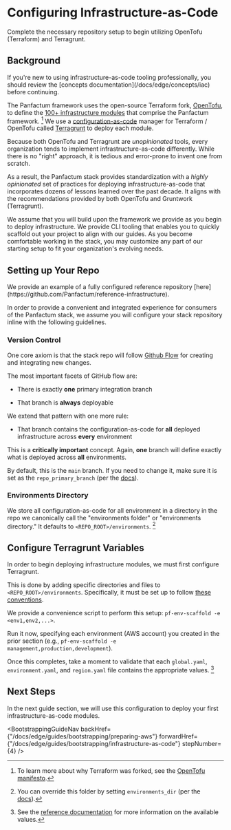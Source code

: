 

# Configuring Infrastructure-as-Code

<p class="subtitle">Complete the necessary repository setup to begin utilizing OpenTofu (Terraform) and Terragrunt.</p>

## Background

<MarkdownAlert severity="warning">
  If you're new to using infrastructure-as-code tooling professionally, you should review the
  [concepts documentation](/docs/edge/concepts/iac) before continuing.
</MarkdownAlert>

The Panfactum framework uses the open-source Terraform fork, [OpenTofu](https://opentofu.org/), to define the [100+
infrastructure modules](/docs/edge/reference/infrastructure-modules/overview) that comprise the Panfactum framework. [^1] We
use a [configuration-as-code](/docs/edge/concepts/iac#configuration-as-code) manager for Terraform / OpenTofu called [Terragrunt](https://terragrunt.gruntwork.io/)
to deploy each module.

[^1]: To learn more about why Terraform was forked, see the [OpenTofu manifesto](https://opentofu.org/manifesto/).

Because both OpenTofu and Terragrunt are *unopinionated* tools,
every organization tends to implement infrastructure-as-code differently. While there is no
"right" approach, it is tedious and error-prone to invent one from scratch.

As a result, the Panfactum stack provides
standardization with a *highly opinionated* set of practices for deploying infrastructure-as-code
that incorporates dozens of lessons learned over the past decade. It aligns with the recommendations
provided by both OpenTofu and Gruntwork (Terragrunt).

We assume that you will build upon the framework we provide
as you begin to deploy infrastructure. We provide CLI tooling that enables you to quickly scaffold out
your project to align with our guides. As you become comfortable working in the stack,
you may customize any part of our starting setup to fit your organization's evolving needs.

## Setting up Your Repo

<MarkdownAlert severity="info">
  We provide an example of a fully configured reference repository [here](https://github.com/Panfactum/reference-infrastructure).
</MarkdownAlert>

In order to provide a convenient and integrated experience for consumers of the Panfactum stack, we
assume you will configure your stack repository inline with the following guidelines.

### Version Control

One core axiom is that the stack repo will follow [Github Flow](https://githubflow.github.io/) for creating
and integrating new changes.

The most important facets of GitHub flow are:

* There is exactly **one** primary integration branch

* That branch is **always** deployable

We extend that pattern with one more rule:

* That branch contains the configuration-as-code for **all** deployed infrastructure across **every**
  environment

This is a **critically important** concept. Again, **one** branch will define exactly what is deployed across
**all** environments.

By default, this is the `main` branch. If you need to change it, make sure it is set as the `repo_primary_branch` (per the [docs](/docs/edge/reference/configuration/repo-variables)).

### Environments Directory

We store all configuration-as-code for all environment in a directory in the repo we canonically call
the "environments folder" or "environments directory." It defaults to `<REPO_ROOT>/environments`. [^66]

[^66]: You can override this folder by setting `environments_dir` (per the [docs](/docs/edge/reference/configuration/repo-variables)).

## Configure Terragrunt Variables

In order to begin deploying infrastructure modules, we must first configure Terragrunt.

This is done by adding specific directories and files to `<REPO_ROOT>/environments`. Specifically,
it must be set up to follow [these conventions](/docs/edge/reference/configuration/terragrunt-variables).

We provide a convenience script to perform this setup: `pf-env-scaffold -e <env1,env2,...>`.

Run it now, specifying each environment (AWS account) you created in the prior section (e.g., `pf-env-scaffold -e management,production,development`).

Once this completes, take a moment to validate that each `global.yaml`, `environment.yaml`, and `region.yaml` file
contains the appropriate values. [^2]

[^2]: See the [reference documentation](/docs/edge/reference/configuration/terragrunt-variables) for more information on the available values.

## Next Steps

In the next guide section, we will use this configuration to deploy your first infrastructure-as-code modules.

<BootstrappingGuideNav backHref={"/docs/edge/guides/bootstrapping/preparing-aws"} forwardHref={"/docs/edge/guides/bootstrapping/infrastructure-as-code"} stepNumber={4} />
